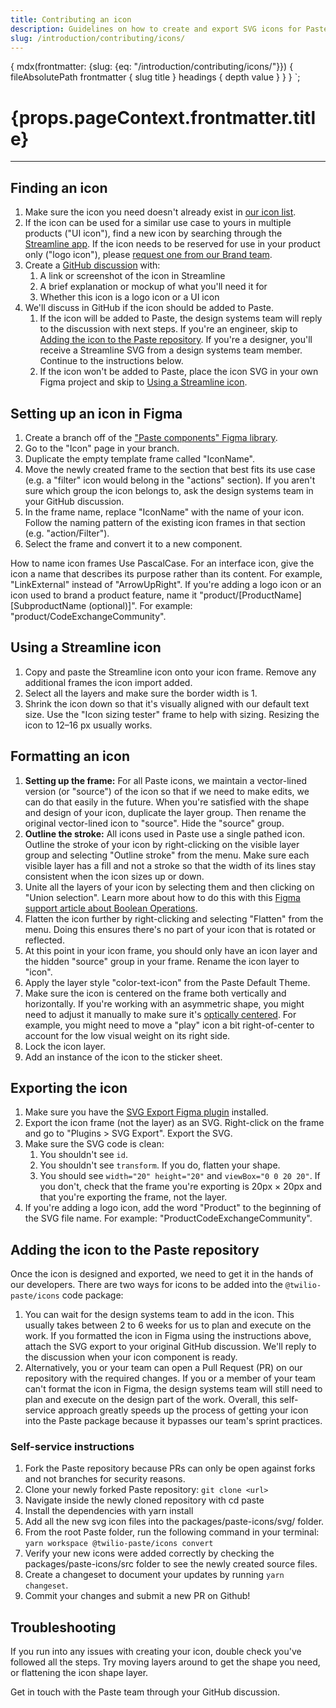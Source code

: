 ```yaml
---
title: Contributing an icon
description: Guidelines on how to create and export SVG icons for Paste.
slug: /introduction/contributing/icons/
---
```



  {
    mdx(frontmatter: {slug: {eq: "/introduction/contributing/icons/"}}) {
      fileAbsolutePath
      frontmatter {
        slug
        title
      }
      headings {
        depth
        value
      }
    }
  }
`;

<contentwrapper>

<PageAside data={props.data.mdx} />

<content>
<h1>{props.pageContext.frontmatter.title}</h1>

---

## Finding an icon

1. Make sure the icon you need doesn't already exist in [our icon list](/components/icons).
2. If the icon can be used for a similar use case to yours in multiple products ("UI icon"), find a new icon by searching through the [Streamline app](https://app.streamlineicons.com/streamline-regular). If the icon needs to be reserved for use in your product only ("logo icon"), please [request one from our Brand team](https://www.twilio.com/brand/documentation/creative-project-request#Filling_out_the_request).
3. Create a [GitHub discussion](https://github.com/twilio-labs/paste/discussions) with:
   1. A link or screenshot of the icon in Streamline
   2. A brief explanation or mockup of what you'll need it for
   3. Whether this icon is a logo icon or a UI icon
4. We'll discuss in GitHub if the icon should be added to Paste.
   1. If the icon will be added to Paste, the design systems team will reply to the discussion with next steps. If you're an engineer, skip to [Adding the icon to the Paste repository](#adding-the-icon-to-the-paste-repository). If you're a designer, you'll receive a Streamline SVG from a design systems team member. Continue to the instructions below.
   2. If the icon won't be added to Paste, place the icon SVG in your own Figma project and skip to [Using a Streamline icon](#using-a-streamline-icon).

## Setting up an icon in Figma

1. Create a branch off of the ["Paste components" Figma library](https://www.figma.com/file/E6KUvMhioUmAgN0nwmReTM/Paste-Components?node-id=124%3A0).
2. Go to the "Icon" page in your branch.
3. Duplicate the empty template frame called "IconName".
4. Move the newly created frame to the section that best fits its use case (e.g. a "filter" icon would belong in the "actions" section). If you aren't sure which group the icon belongs to, ask the design systems team in your GitHub discussion.
5. In the frame name, replace "IconName" with the name of your icon. Follow the naming pattern of the existing icon frames in that section (e.g. "action/Filter").
6. Select the frame and convert it to a new component.

<Callout variant="neutral" marginY="space70">
  <CalloutHeading as="h3">How to name icon frames</CalloutHeading>
  <CalloutText>
    Use PascalCase. For an interface icon, give the icon a name that describes its purpose rather than its content. For
    example, "LinkExternal" instead of "ArrowUpRight".
  </CalloutText>
  <CalloutText>
    If you're adding a logo icon or an icon used to brand a product feature, name it
    "product/[ProductName][SubproductName (optional)]". For example: "product/CodeExchangeCommunity".
  </CalloutText>
</Callout>

## Using a Streamline icon

1. Copy and paste the Streamline icon onto your icon frame. Remove any additional frames the icon import added.
2. Select all the layers and make sure the border width is 1.
3. Shrink the icon down so that it's visually aligned with our default text size. Use the "Icon sizing tester" frame to help with sizing. Resizing the icon to 12–16 px usually works.

## Formatting an icon

1. **Setting up the frame:** For all Paste icons, we maintain a vector-lined version (or "source") of the icon so that if we need to make edits, we can do that easily in the future. When you're satisfied with the shape and design of your icon, duplicate the layer group. Then rename the original vector-lined icon to "source". Hide the "source" group.
2. **Outline the stroke:** All icons used in Paste use a single pathed icon. Outline the stroke of your icon by right-clicking on the visible layer group and selecting "Outline stroke" from the menu. Make sure each visible layer has a fill and not a stroke so that the width of its lines stay consistent when the icon sizes up or down.
3. Unite all the layers of your icon by selecting them and then clicking on "Union selection". Learn more about how to do this with this [Figma support article about Boolean Operations](https://help.figma.com/hc/en-us/articles/360039957534-Boolean-Operations).
4. Flatten the icon further by right-clicking and selecting "Flatten" from the menu. Doing this ensures there's no part of your icon that is rotated or reflected.
5. At this point in your icon frame, you should only have an icon layer and the hidden "source" group in your frame. Rename the icon layer to "icon".
6. Apply the layer style "color-text-icon" from the Paste Default Theme.
7. Make sure the icon is centered on the frame both vertically and horizontally. If you're working with an asymmetric shape, you might need to adjust it manually to make sure it's [optically centered](https://marvelapp.com/blog/optical-adjustment-logic-vs-designers/). For example, you might need to move a "play" icon a bit right-of-center to account for the low visual weight on its right side.
8. Lock the icon layer.
9. Add an instance of the icon to the sticker sheet.

## Exporting the icon

1. Make sure you have the [SVG Export Figma plugin](https://www.figma.com/community/plugin/814345141907543603/SVG-Export) installed.
2. Export the icon frame (not the layer) as an SVG. Right-click on the frame and go to "Plugins > SVG Export". Export the SVG.
3. Make sure the SVG code is clean:
   1. You shouldn't see `id`.
   2. You shouldn't see `transform`. If you do, flatten your shape.
   3. You should see `width="20" height="20"` and `viewBox="0 0 20 20"`. If you don't, check that the frame you're exporting is 20px × 20px and that you're exporting the frame, not the layer.
4. If you're adding a logo icon, add the word "Product" to the beginning of the SVG file name. For example: "ProductCodeExchangeCommunity".

## Adding the icon to the Paste repository

Once the icon is designed and exported, we need to get it in the hands of our developers. There are two ways for icons to be added into the `@twilio-paste/icons` code package:

1. You can wait for the design systems team to add in the icon. This usually takes between 2 to 6 weeks for us to plan and execute on the work. If you formatted the icon in Figma using the instructions above, attach the SVG export to your original GitHub discussion. We'll reply to the discussion when your icon component is ready.
2. Alternatively, you or your team can open a Pull Request (PR) on our repository with the required changes. If you or a member of your team can't format the icon in Figma, the design systems team will still need to plan and execute on the design part of the work. Overall, this self-service approach greatly speeds up the process of getting your icon into the Paste package because it bypasses our team's sprint practices.

### Self-service instructions

1. Fork the Paste repository because PRs can only be open against forks and not branches for security reasons.
2. Clone your newly forked Paste repository: `git clone <url>`
3. Navigate inside the newly cloned repository with cd paste
4. Install the dependencies with yarn install
5. Add all the new svg icon files into the packages/paste-icons/svg/ folder.
6. From the root Paste folder, run the following command in your terminal: `yarn workspace @twilio-paste/icons convert`
7. Verify your new icons were added correctly by checking the packages/paste-icons/src folder to see the newly created source files.
8. Create a changeset to document your updates by running `yarn changeset`.
9. Commit your changes and submit a new PR on Github!

## Troubleshooting

If you run into any issues with creating your icon, double check you've followed all the steps. Try moving layers around to get the shape you need, or flattening the icon shape layer.

Get in touch with the Paste team through your GitHub discussion.

</content>

</contentwrapper>
